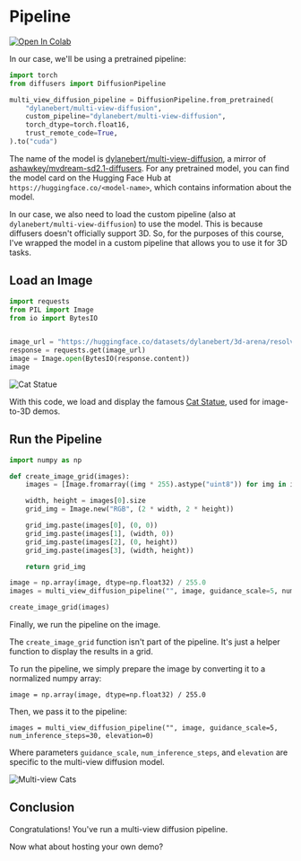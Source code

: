 # Pipeline

[![Open In Colab](https://colab.research.google.com/assets/colab-badge.svg)](https://colab.research.google.com/drive/1_dYbOeL9J7K7LbruNO-w2NYvloCzlBsp?usp=sharing)

In our case, we'll be using a pretrained pipeline:

```python
import torch
from diffusers import DiffusionPipeline

multi_view_diffusion_pipeline = DiffusionPipeline.from_pretrained(
    "dylanebert/multi-view-diffusion",
    custom_pipeline="dylanebert/multi-view-diffusion",
    torch_dtype=torch.float16,
    trust_remote_code=True,
).to("cuda")
```

The name of the model is [dylanebert/multi-view-diffusion](https://huggingface.co/dylanebert/multi-view-diffusion), a mirror of [ashawkey/mvdream-sd2.1-diffusers](https://huggingface.co/ashawkey/mvdream-sd2.1-diffusers). For any pretrained model, you can find the model card on the Hugging Face Hub at `https://huggingface.co/<model-name>`, which contains information about the model.

In our case, we also need to load the custom pipeline (also at `dylanebert/multi-view-diffusion`) to use the model. This is because diffusers doesn't officially support 3D. So, for the purposes of this course, I've wrapped the model in a custom pipeline that allows you to use it for 3D tasks.

## Load an Image

```python
import requests
from PIL import Image
from io import BytesIO


image_url = "https://huggingface.co/datasets/dylanebert/3d-arena/resolve/main/inputs/images/a_cat_statue.jpg"
response = requests.get(image_url)
image = Image.open(BytesIO(response.content))
image
```

![Cat Statue](https://huggingface.co/datasets/dylanebert/3d-arena/resolve/main/inputs/images/a_cat_statue.jpg)

With this code, we load and display the famous [Cat Statue](https://huggingface.co/datasets/dylanebert/3d-arena/resolve/main/inputs/images/a_cat_statue.jpg), used for image-to-3D demos.

## Run the Pipeline

```python
import numpy as np

def create_image_grid(images):
    images = [Image.fromarray((img * 255).astype("uint8")) for img in images]

    width, height = images[0].size
    grid_img = Image.new("RGB", (2 * width, 2 * height))

    grid_img.paste(images[0], (0, 0))
    grid_img.paste(images[1], (width, 0))
    grid_img.paste(images[2], (0, height))
    grid_img.paste(images[3], (width, height))

    return grid_img

image = np.array(image, dtype=np.float32) / 255.0
images = multi_view_diffusion_pipeline("", image, guidance_scale=5, num_inference_steps=30, elevation=0)

create_image_grid(images)
```

Finally, we run the pipeline on the image.

The `create_image_grid` function isn't part of the pipeline. It's just a helper function to display the results in a grid.

To run the pipeline, we simply prepare the image by converting it to a normalized numpy array:

`image = np.array(image, dtype=np.float32) / 255.0`

Then, we pass it to the pipeline:

`images = multi_view_diffusion_pipeline("", image, guidance_scale=5, num_inference_steps=30, elevation=0)`

Where parameters `guidance_scale`, `num_inference_steps`, and `elevation` are specific to the multi-view diffusion model.

![Multi-view Cats](https://huggingface.co/datasets/huggingface/documentation-images/resolve/main/ml-for-3d-course/multi-view-cats.png)

## Conclusion

Congratulations! You've run a multi-view diffusion pipeline.

Now what about hosting your own demo?
